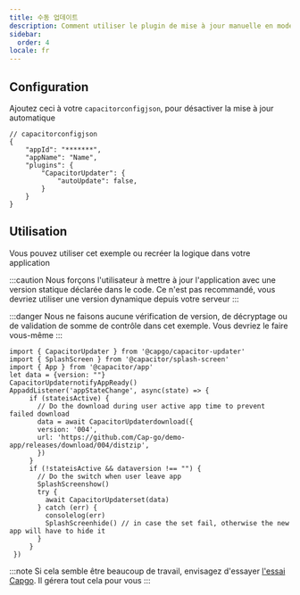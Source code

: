 ```yaml
---
title: 수동 업데이트
description: Comment utiliser le plugin de mise à jour manuelle en mode auto-hébergé
sidebar:
  order: 4
locale: fr
---
```


## Configuration

Ajoutez ceci à votre ``capacitorconfigjson``, pour désactiver la mise à jour automatique
```tsx
// capacitorconfigjson
{
	"appId": "*******",
	"appName": "Name",
	"plugins": {
		"CapacitorUpdater": {
			"autoUpdate": false,
		}
	}
}
```

## Utilisation

Vous pouvez utiliser cet exemple ou recréer la logique dans votre application

:::caution
Nous forçons l'utilisateur à mettre à jour l'application avec une version statique déclarée dans le code. Ce n'est pas recommandé, vous devriez utiliser une version dynamique depuis votre serveur
:::

:::danger
Nous ne faisons aucune vérification de version, de décryptage ou de validation de somme de contrôle dans cet exemple. Vous devriez le faire vous-même
:::

```tsx
import { CapacitorUpdater } from '@capgo/capacitor-updater'
import { SplashScreen } from '@capacitor/splash-screen'
import { App } from '@capacitor/app'
let data = {version: ""}
CapacitorUpdaternotifyAppReady()
AppaddListener('appStateChange', async(state) => {
     if (stateisActive) {
       // Do the download during user active app time to prevent failed download
       data = await CapacitorUpdaterdownload({
       version: '004',
       url: 'https://github.com/Cap-go/demo-app/releases/download/004/distzip',
       })
     }
     if (!stateisActive && dataversion !== "") {
       // Do the switch when user leave app
       SplashScreenshow()
       try {
         await CapacitorUpdaterset(data)
       } catch (err) {
         consolelog(err)
         SplashScreenhide() // in case the set fail, otherwise the new app will have to hide it
       }
     }
 })
```

:::note
Si cela semble être beaucoup de travail, envisagez d'essayer [l'essai Capgo](https://capgo.app/register/). Il gérera tout cela pour vous
:::
